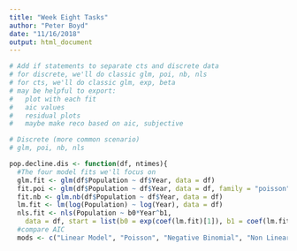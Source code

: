 ```yaml
---
title: "Week Eight Tasks"
author: "Peter Boyd"
date: "11/16/2018"
output: html_document
---
```


```r
# Add if statements to separate cts and discrete data
# for discrete, we'll do classic glm, poi, nb, nls
# for cts, we'll do classic glm, exp, beta
# may be helpful to export:
#   plot with each fit
#   aic values
#   residual plots
#   maybe make reco based on aic, subjective
```

```r
# Discrete (more common scenario)
# glm, poi, nb, nls

pop.decline.dis <- function(df, ntimes){
  #The four model fits we'll focus on
  glm.fit <- glm(df$Population ~ df$Year, data = df)
  fit.poi <- glm(df$Population ~ df$Year, data = df, family = "poisson")
  fit.nb <- glm.nb(df$Population ~ df$Year, data = df)
  lm.fit <- lm(log(Population) ~ log(Year), data = df)
  nls.fit <- nls(Population ~ b0*Year^b1, 
    data = df, start = list(b0 = exp(coef(lm.fit)[1]), b1 = coef(lm.fit)[2]))
  #compare AIC
  mods <- c("Linear Model", "Poisson", "Negative Binomial", "Non Linear Least Squares")
  

  
```

